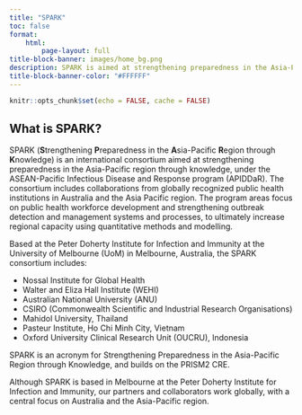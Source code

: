 ```yaml
---
title: "SPARK"
toc: false
format:
    html:
        page-layout: full
title-block-banner: images/home_bg.png
description: SPARK is aimed at strengthening preparedness in the Asia-Pacific region through knowledge, under the ASEAN-Pacific Infectious Disease and Response program (APIDDaR). \n \n It uses quantitative methods and modelling to strengthen regional capacity, develop innovative tools for adaptive decision making to inform disease prevention control and elimination. <br /> <b>SPARK is funded by, and works in collaboration with the Department of Foreign Affairs and Trade.</b>
title-block-banner-color: "#FFFFFF"
---
```



```r
knitr::opts_chunk$set(echo = FALSE, cache = FALSE)
```


## What is SPARK?

SPARK (**S**trengthening **P**reparedness in the **A**sia-Pacific **R**egion through **K**nowledge) is an international consortium aimed at strengthening preparedness in the Asia-Pacific region through knowledge, under the ASEAN-Pacific Infectious Disease and Response program (APIDDaR). The consortium includes collaborations from globally recognized public health institutions in Australia and the Asia Pacific region.  The program areas focus on public health workforce development and strengthening outbreak detection and management systems and processes, to ultimately increase regional capacity using quantitative methods and modelling.

Based at the Peter Doherty Institute for Infection and Immunity at the University of Melbourne (UoM) in Melbourne, Australia, the SPARK consortium includes:

* Nossal Institute for Global Health
* Walter and Eliza Hall Institute (WEHI)
* Australian National University (ANU)
* CSIRO (Commonwealth Scientific and Industrial Research Organisations)
* Mahidol University, Thailand
* Pasteur Institute, Ho Chi Minh City, Vietnam
* Oxford University Clinical Research Unit (OUCRU), Indonesia

SPARK is an acronym for Strengthening Preparedness in the Asia-Pacific Region through Knowledge, and builds on the PRISM2 CRE.

Although SPARK is based in Melbourne at the Peter Doherty Institute for Infection and Immunity, our partners and collaborators work globally, with a central focus on Australia and the Asia-Pacific region. 